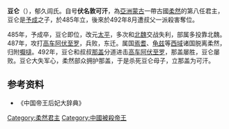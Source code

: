 '''豆仑'''（{{bd|？||492年||catIdx=Yu,郁}}），郁久闾氏。自号'''伏名敦可汗'''，為[[亞洲|亞洲]][[蒙古|蒙古]]一帶古國[[柔然|柔然]]的第八任君主，豆仑是[[予成|予成]]之子，於485年立，後來於492年8月遭叔父一派殺害奪位。

485年，予成卒，豆仑即位，改元[[太平_(柔然)|太平]]，多次和[[北魏|北魏]]交战失利，部属多投靠北魏。487年，攻打[[高车|高车]][[阿伏至罗|阿伏至罗]]，兵败，东迁。属国[[焉耆|焉耆]]、[[龟兹|龟兹]]等[[西域|西域]]诸国脱离柔然，归附[[嚈噠帝國|嚈噠]]。492年，豆仑和叔叔[[那盖|那盖]]分道进击[[高车|高车]][[阿伏至罗|阿伏至罗]]，那盖屡胜，豆仑屡败。豆仑大失军心，柔然部众拥护那盖，于是杀死豆仑母子，立那盖为可汗。

==参考资料==
*《中国帝王后妃大辞典》

{{start box}}
{{s-before|[[予成|予成]]}}
{{s-title|[[柔然|柔然]]可汗|485年—492年}}
{{s-after|[[那盖|那盖]]}}
{{end box}}
{{柔然可汗}}
[[Category:柔然君主|Category:柔然君主]]
[[Category:中國被殺帝王|Category:中國被殺帝王]]